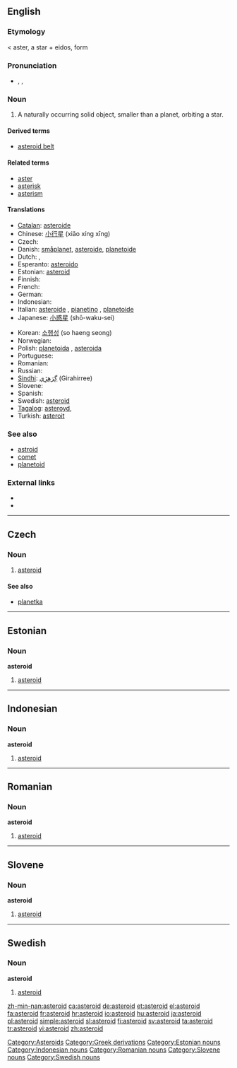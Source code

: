 {{also|Asteroid}}
==English==

===Etymology===
< {{etyl|grc}} aster, a star + eidos, form

===Pronunciation===
* {{enPR|ăs'tə-roid"}}, {{IPA|/ˈæstəroɪd/}}, {{SAMPA|/"{st@%roId/}}

===Noun===
{{wikipedia}}
{{en-noun}}

# {{astronomy}} A naturally occurring solid object, smaller than a planet, orbiting a star.

====Derived terms====
* [[asteroid belt]]

====Related terms====
* [[aster]]
* [[asterisk]]
* [[asterism]]

====Translations====
{{trans-top|astronomy}}
* [[Catalan]]: [[asteroide#Catalan|asteroide]]
* Chinese: [[小行星]] (xiǎo xíng xīng)
* Czech: {{t-|cs|asteroid}}
* Danish: [[småplanet]], [[asteroide#Danish|asteroide]], [[planetoide#Danish|planetoide]]
* Dutch: {{t+|nl|asteroïde}}, {{t+|nl|planetoïde}}
* Esperanto: [[asteroido]]
* Estonian: [[#English|asteroid]]
* Finnish: {{t-|fi|asteroidi}}
* French: {{t+|fr|astéroïde|m}}
* German: {{t+|de|Asteroid|m}}
* Indonesian: {{t-|id|asteroid|xs=Indonesian}}
* Italian: [[asteroide#Italian|asteroide]] {{m}}, [[pianetino]] {{m}}, [[planetoide#Italian|planetoide]]
* Japanese: [[小惑星]] (shō-waku-sei)
{{trans-mid}}
* Korean: [[소행성]] (so haeng seong)
* Norwegian: {{t-|no|asteroide}}
* Polish: [[planetoida]] {{f}}, [[asteroida]] {{n}}
* Portuguese: {{t-|pt|asteróide|m}}
* Romanian: {{t-|ro|asteroid|m}}
* Russian: {{t+|ru|астероид|sc=Cyrl}}
* [[Sindhi]]: [[گِرَھِڙِي]] (Girahirree) {{f}}
* Slovene: {{t+|sl|asteroid|m}}
* Spanish: {{t+|es|asteroide|m}}
* Swedish: [[#English|asteroid]] {{c}}
* [[Tagalog]]: [[asteroyd]],  {{t|tl|bulalakaw}}
* Turkish: [[asteroit]]
{{trans-bottom}}

===See also===
* [[astroid]]
* [[comet]]
* [[planetoid]]

===External links===
* {{R:Webster 1913}}
* {{R:Century 1911}}

[[Category:Asteroids]]
[[Category:Greek derivations]]

----

==Czech==

===Noun===
{{cs-noun|g=m}}

# [[#English|asteroid]]

====See also====
* [[planetka]] {{f}}

----

==Estonian==

===Noun===
'''asteroid'''

# [[#English|asteroid]]

[[Category:Estonian nouns]]

----

==Indonesian==

===Noun===
'''asteroid'''

# [[#English|asteroid]]

[[Category:Indonesian nouns]]

----

==Romanian==

===Noun===
'''asteroid'''

# [[#English|asteroid]]

[[Category:Romanian nouns]]

----

==Slovene==

===Noun===
'''asteroid'''

# [[#English|asteroid]]

[[Category:Slovene nouns]]

----

==Swedish==

===Noun===
'''asteroid''' {{c}}

# [[#English|asteroid]]

[[Category:Swedish nouns]]

[[zh-min-nan:asteroid]]
[[ca:asteroid]]
[[de:asteroid]]
[[et:asteroid]]
[[el:asteroid]]
[[fa:asteroid]]
[[fr:asteroid]]
[[hr:asteroid]]
[[io:asteroid]]
[[hu:asteroid]]
[[ja:asteroid]]
[[pl:asteroid]]
[[simple:asteroid]]
[[sl:asteroid]]
[[fi:asteroid]]
[[sv:asteroid]]
[[ta:asteroid]]
[[tr:asteroid]]
[[vi:asteroid]]
[[zh:asteroid]]